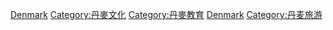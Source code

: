 {{Commonscat|Museums in Denmark}}

[[Category:各國博物館|Denmark]]
[[Category:丹麥文化|Category:丹麥文化]]
[[Category:丹麥教育|Category:丹麥教育]]
[[Category:歐洲博物館|Denmark]]
[[Category:丹麦旅游|Category:丹麦旅游]]